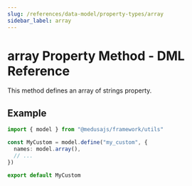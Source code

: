 ```yaml
---
slug: /references/data-model/property-types/array
sidebar_label: array
---
```



# array Property Method - DML Reference

This method defines an array of strings property.

## Example

```ts
import { model } from "@medusajs/framework/utils"

const MyCustom = model.define("my_custom", {
  names: model.array(),
  // ...
})

export default MyCustom
```
